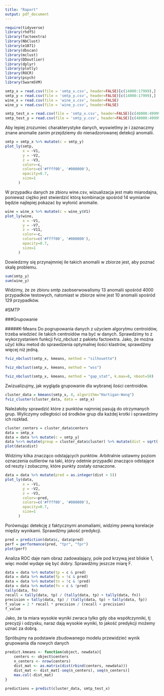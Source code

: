 ```yaml
---
title: "Raport"
output: pdf_document
---
```


```r
require(tidyverse)
library(rhdf5)
library(factoextra)
library(NbClust)
library(e1071)
library(dbscan)
library(mclust)
library(DDoutlier)
library(dplyr)
library(plotly)
library(ROCR)
library(psych)
library(SwarmSVM)
```


```r
smtp_x = read.csv(file = 'smtp_x.csv', header=FALSE)[c(14000:17999),]
smtp_y = read.csv(file = 'smtp_y.csv', header=FALSE)[c(14000:17999),]
wine_x = read.csv(file = 'wine_x.csv', header=FALSE)
wine_y = read.csv(file = 'wine_y.csv', header=FALSE)

smtp_test_x = read.csv(file = 'smtp_x.csv', header=FALSE)[c(48000:49999),]
smtp_test_y = read.csv(file = 'smtp_y.csv', header=FALSE)[c(48000:49999),]
```

Aby lepiej zrozumiec charakterystyke danych, wyswietlmy je i zaznaczmy znane anomalie zanim przejdziemy do nienadzorowanej detekcji anomalii.

```r
smtp = smtp_x %>% mutate(c = smtp_y)
plot_ly(smtp,
        x = ~V1,
        y = ~V2,
        z = ~V3,
        color=~c,
        colors=c('#ffff00', '#000000'),
        opacity=0.7,
        size=1
      )
```

W przypadku danych ze zbioru wine.csv, wizualizacja jest mało miarodajna, ponieważ ciężko jest stwierdzić którą kombinacje spośród 14 wymiarów będzie najlepiej pokazać by wyłonić anomalie.
```r
wine = wine_x %>% mutate(c = wine_y$V1)
plot_ly(wine,
        x = ~V1,
        y = ~V7,
        z = ~V11,
        color=~c,
        colors=c('#ffff00', '#000000'),
        opacity=0.7,
        size=1
      )
```

Dowiedzmy się przynajmniej ile takich anomalii w zbiorze jest, aby poznać skalę problemu.

```r
sum(smtp_y)
sum(wine_y)
```
Widzimy, że ze zbioru smtp zaobserwowalismy 13 anomalii spośród 4000 przypadków testowych, natomiast w zbiorze wine jest 10 anomalii spośród 129 przypadków.

#SMTP

###Grupowanie

#####K-Means
Do pogrupowania danych z użyciem algorytmu centroidów, trzeba wiedzieć ile takich centroidów ma być w danych.
Sprawdzimy to z wykorzystaniem funkcji fviz_nbclust z pakietu factoextra.
Jako, że można użyć kilku metod do sprawdzenia optymalnej ilości klastrów, sprawdźmy więcej niż jedną.

```r
fviz_nbclust(smtp_x, kmeans, method = "silhouette")
```

```r
fviz_nbclust(smtp_x, kmeans, method = "wss")
```

```r
fviz_nbclust(smtp_x, kmeans, method = "gap_stat", k.max=8, nboot=50)
```

Zwizualizujmy, jak wygląda grupowanie dla wybranej ilości centroidów.

```r
cluster_data = kmeans(smtp_x, 4, algorithm="Hartigan-Wong")
fviz_cluster(cluster_data, data = smtp_x)
```
Należałoby sprawdzić które z punktów najmniej pasują do otrzymanych grup.
Wyliczymy odległości od środków grup dla każdej krotki i sprawdzimy ich rozkład.

```r
cluster_centers = cluster_data$centers
data = smtp_x
data = data %>% mutate(c = smtp_y)
data %<>% mutate(group = cluster_data$cluster) %>% mutate(dist = sqrt((V1-cluster_centers[group, 1])^2 + (V2-cluster_centers[group, 2])^2 + (V3-cluster_centers[group, 3])^2)) %>% arrange(dist)
plot(data$dist)
```
Widzimy kilka znacząco odstających punktów. Arbitralnie ustawmy poziom oznaczenia outlierów na taki, który odetnie przypadki znacząco odstające od reszty i zobaczmy, które punkty zostały oznaczone.

```r
data = data %>% mutate(pred = as.integer(dist > 5))
plot_ly(data,
        x = ~V1,
        y = ~V2,
        z = ~V3,
        color=~pred,
        colors=c('#ffff00', '#000000'),
        opacity=0.7,
        size=1
      )
```


Porównując detekcję z faktycznymi anomaliami, widzimy pewną korelacje między wynikami.
Sprawdźmy jakość predykcji.

```r
pred = prediction(data$c, data$pred)
perf = performance(pred, "tpr", "fpr")
plot(perf)
```


Analiza ROC daje nam obraz zadowalający, pole pod krzywą jest bliskie 1, więc model wydaje się być dobry.
Sprawdźmy jeszcze miarę F.

```r
data = data %>% mutate(tp = c & pred)
data = data %>% mutate(fp = !c & pred)
data = data %>% mutate(tn = !c & !pred)
data = data %>% mutate(fn = c & !pred)
tally(data, fn)
recall = tally(data, tp) / (tally(data, tp) + tally(data, fn))
precision = tally(data, tp) / (tally(data, tp) + tally(data, fp))
f_value = 2 * recall * precision / (recall + precision)
f_value

```

Jako, że ta miara wysokie wyniki zwraca tylko gdy oba współczynniki, tj precyzji i odzysku, naraz dają wysokie wyniki, to jakość predykcji możemy uznać za dobrą.

Spróbujmy na podstawie zbudowanego modelu przewidzieć wynik grupowania dla nowych danych
```r
predict.kmeans <- function(object, newdata){
    centers <- object$centers
    n_centers <- nrow(centers)
    dist_mat <- as.matrix(dist(rbind(centers, newdata)))
    dist_mat <- dist_mat[-seq(n_centers), seq(n_centers)]
    max.col(-dist_mat)
}

predictions = predict(cluster_data, smtp_test_x)
```